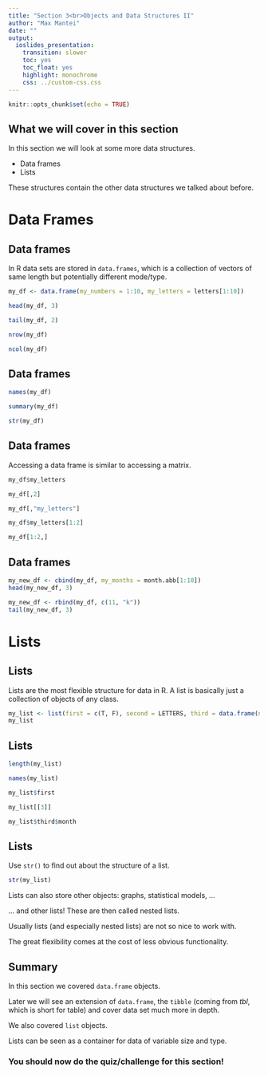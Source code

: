 ```yaml
---
title: "Section 3<br>Objects and Data Structures II"
author: "Max Mantei"
date: ""
output:
  ioslides_presentation: 
    transition: slower
    toc: yes
    toc_float: yes
    highlight: monochrome
    css: ../custom-css.css
---
```


```r
knitr::opts_chunk$set(echo = TRUE)
```

## What we will cover in this section {.build}

In this section we will look at some more data structures.

- Data frames
- Lists

These structures contain the other data structures we talked about before.

# Data Frames

## Data frames {.smaller .build}

In R data sets are stored in ``data.frames``, which is a collection of vectors of same length but potentially different mode/type.

```r
my_df <- data.frame(my_numbers = 1:10, my_letters = letters[1:10])
```

```r
head(my_df, 3)
```

```r
tail(my_df, 2)
```

```r
nrow(my_df)
```

```r
ncol(my_df)
```

## Data frames {.smaller .build}

```r
names(my_df)
```

```r
summary(my_df)
```

```r
str(my_df)
```

## Data frames {.smaller .build}

Accessing a data frame is similar to accessing a matrix.

```r
my_df$my_letters
```

```r
my_df[,2]
```

```r
my_df[,"my_letters"]
```

```r
my_df$my_letters[1:2]
```

```r
my_df[1:2,]
```

## Data frames {.build}

```r
my_new_df <- cbind(my_df, my_months = month.abb[1:10])
head(my_new_df, 3)
```

```r
my_new_df <- rbind(my_df, c(11, "k"))
tail(my_new_df, 3)
```

# Lists

## Lists {.build}

Lists are the most flexible structure for data in R. A list is basically just a collection of objects of any class.

```r
my_list <- list(first = c(T, F), second = LETTERS, third = data.frame(num = 7:10, month = month.name[7:10]))
my_list
```

## Lists {.smaller .build}

```r
length(my_list)
```

```r
names(my_list)
```

```r
my_list$first
```

```r
my_list[[3]]
```

```r
my_list$third$month
```

## Lists {.build}

Use ``str()`` to find out about the structure of a list.

```r
str(my_list)
```

Lists can also store other objects: graphs, statistical models, ...

... and other lists! These are then called nested lists.

Usually lists (and especially nested lists) are not so nice to work with. 

The great flexibility comes at the cost of less obvious functionality.

## Summary

In this section we covered ``data.frame`` objects.

Later we will see an extension of ``data.frame``, the ``tibble`` (coming from *tbl*, which is short for table) and cover data set much more in depth.

We also covered ``list`` objects.

Lists can be seen as a container for data of variable size and type.

### You should now do the quiz/challenge for this section!
